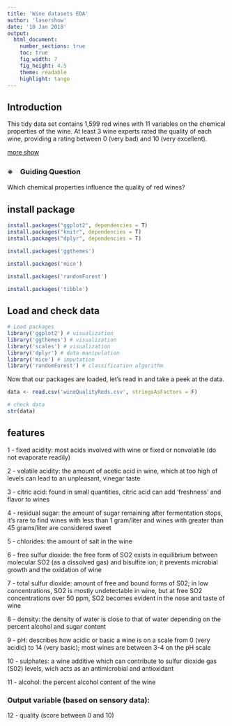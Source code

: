 ```yaml
---
title: 'Wine datasets EDA'
author: 'lasershow'
date: '10 Jan 2018'
output:
  html_document:
    number_sections: true
    toc: true
    fig_width: 7
    fig_height: 4.5
    theme: readable
    highlight: tango
---
```


## Introduction

This tidy data set contains 1,599 red wines with 11 variables on the chemical properties of the wine. At least 3 wine experts rated the quality of each wine, providing a rating between 0 (very bad) and 10 (very excellent).

[more show](https://s3.amazonaws.com/udacity-hosted-downloads/ud651/wineQualityInfo.txt)

### ※　Guiding Question

Which chemical properties influence the quality of red wines?


## install package

```r
install.packages("ggplot2", dependencies = T)
install.packages("knitr", dependencies = T)
install.packages("dplyr", dependencies = T)
```

```r
install.packages('ggthemes')
```

```r
install.packages('mice')
```

```r
install.packages('randomForest')
```

```r
install.packages('tibble')

```

## Load and check data

```r
# Load packages
library('ggplot2') # visualization
library('ggthemes') # visualization
library('scales') # visualization
library('dplyr') # data manipulation
library('mice') # imputation
library('randomForest') # classification algorithm
```

Now that our packages are loaded, let's read in and take a peek at the data.

```r
data <- read.csv('wineQualityReds.csv', stringsAsFactors = F)

# check data
str(data)
```

## features

1 - fixed acidity: most acids involved with wine or fixed or nonvolatile (do not evaporate readily)

2 - volatile acidity: the amount of acetic acid in wine, which at too high of levels can lead to an unpleasant, vinegar taste

3 - citric acid: found in small quantities, citric acid can add 'freshness' and flavor to wines

4 - residual sugar: the amount of sugar remaining after fermentation stops, it's rare to find wines with less than 1 gram/liter and wines with greater than 45 grams/liter are considered sweet

5 - chlorides: the amount of salt in the wine

6 - free sulfur dioxide: the free form of SO2 exists in equilibrium between molecular SO2 (as a dissolved gas) and bisulfite ion; it prevents microbial growth and the oxidation of wine

7 - total sulfur dioxide: amount of free and bound forms of S02; in low concentrations, SO2 is mostly undetectable in wine, but at free SO2 concentrations over 50 ppm, SO2 becomes evident in the nose and taste of wine

8 - density: the density of water is close to that of water depending on the percent alcohol and sugar content

9 - pH: describes how acidic or basic a wine is on a scale from 0 (very acidic) to 14 (very basic); most wines are between 3-4 on the pH scale

10 - sulphates: a wine additive which can contribute to sulfur dioxide gas (S02) levels, wich acts as an antimicrobial and antioxidant

11 - alcohol: the percent alcohol content of the wine

### Output variable (based on sensory data):
12 - quality (score between 0 and 10)
